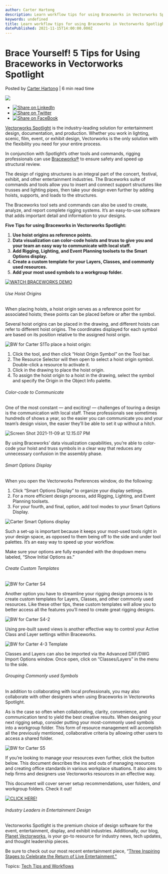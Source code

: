 ```yaml
---
author: Carter Hartong
description: Learn workflow tips for using Braceworks in Vectorworks Spotlight for rigging structures.
keywords: undefined
title: Learn workflow tips for using Braceworks in Vectorworks Spotlight for rigging structures. 
datePublished: 2021-11-15T14:00:00.000Z
---
```

  

# Brace Yourself! 5 Tips for Using Braceworks in Vectorworks Spotlight

 Posted by [Carter Hartong](https://blog.vectorworks.net/author/carter-hartong) | 6 min read time 

![](https://blog.vectorworks.net/hubfs/Blog%20Images/211108_Braceworks/BW%20for%20Carter%20S1.png) 

* [![Share on LinkedIn](https://2659751.fs1.hubspotusercontent-na1.net/hubfs/2659751/michaelDemo/share-LI.png)](http://www.linkedin.com/shareArticle?mini=true&url=https%3A%2F%2Fblog.vectorworks.net%2Fvectorworks-braceworks-tips)
* [![Share on Twitter](https://2659751.fs1.hubspotusercontent-na1.net/hubfs/2659751/michaelDemo/share-TW.png)](https://www.twitter.com/share?text=Brace%20Yourself!%205%20Tips%20for%20Using%20Braceworks%20in%20Vectorworks%20Spotlight&url=https%3A%2F%2Fblog.vectorworks.net%2Fvectorworks-braceworks-tips&via=PMGTweets)
* [![Share on FaceBook](https://2659751.fs1.hubspotusercontent-na1.net/hubfs/2659751/michaelDemo/share-FB.png)](https://www.facebook.com/sharer/sharer.php?u=https%3A%2F%2Fblog.vectorworks.net%2Fvectorworks-braceworks-tips)

[Vectorworks Spotlight](https://www.vectorworks.net/en-US/spotlight) is the industry-leading solution for entertainment design, documentation, and production. Whether you work in lighting, scenic, film, event, or exhibit design, Vectorworks is the only solution with the flexibility you need for your entire process.

In conjunction with Spotlight’s other tools and commands, rigging professionals can use [Braceworks®](https://www.vectorworks.net/braceworks) to ensure safety and speed up structural review. 

The design of rigging structures is an integral part of the concert, festival, exhibit, and other entertainment industries. The Braceworks suite of commands and tools allow you to insert and connect support structures like trusses and lighting pipes, then take your design even further by adding hoists, supports, and loads to the structures.

The Braceworks tool sets and commands can also be used to create, analyze, and report complete rigging systems. It’s an easy-to-use software that adds important detail and information to your designs.

**Five Tips for using Braceworks in Vectorworks Spotlight:**

1. **Use hoist origins as reference points.**
2. **Data visualization can color-code hoists and truss to give you and your team an easy way to communicate with local staff.**
3. **Add Rigging, Lighting, and Event Planning toolsets to the Smart Options display.**
4. **Create a custom template for your Layers, Classes, and commonly used resources.**
5. **Add your most used symbols to a workgroup folder.**

[![WATCH BRACEWORKS DEMO](https://no-cache.hubspot.com/cta/default/3018241/0b09ebf1-ccad-4b12-9c97-7aae42663e1f.png)](https://cta-redirect.hubspot.com/cta/redirect/3018241/0b09ebf1-ccad-4b12-9c97-7aae42663e1f) 

###### Use Hoist Origins

When placing hoists, a hoist origin serves as a reference point for associated hoists; these points can be placed before or after the symbol.

Several hoist origins can be placed in the drawing, and different hoists can refer to different hoist origins. The coordinates displayed for each symbol are based on its position relative to the assigned hoist origin.

![BW for Carter S1](https://blog.vectorworks.net/hs-fs/hubfs/Blog%20Images/211108_Braceworks/BW%20for%20Carter%20S1.png?width=1440&name=BW%20for%20Carter%20S1.png)To place a hoist origin:

1. Click the tool, and then click “Hoist Origin Symbol” on the Tool bar.
2. The Resource Selector will then open to select a hoist origin symbol. Double-click a resource to activate it.
3. Click in the drawing to place the hoist origin.
4. To assign the hoist origin to a hoist in the drawing, select the symbol and specify the Origin in the Object Info palette.

###### Color-code to Communicate

One of the most constant — and exciting! — challenges of touring a design is the communication with local staff. These professionals see sometimes hundreds of shows a year, so the easier you can communicate you and your team’s design vision, the easier they’ll be able to set it up without a hitch.

![Screen Shot 2021-11-09 at 12.15.07 PM](https://blog.vectorworks.net/hs-fs/hubfs/Blog%20Images/211108_Braceworks/Screen%20Shot%202021-11-09%20at%2012.15.07%20PM.png?width=1440&name=Screen%20Shot%202021-11-09%20at%2012.15.07%20PM.png)

By using Braceworks’ data visualization capabilities, you’re able to color-code your hoist and truss symbols in a clear way that reduces any unnecessary confusion in the assembly phase.

###### Smart Options Display

When you open the Vectorworks Preferences window, do the following:

1. Click “Smart Options Display” to organize your display settings.
2. For a more efficient design process, add Rigging, Lighting, and Event Planning toolsets.
3. For your fourth, and final, option, add tool modes to your Smart Options Display.

![Carter Smart Options display](https://blog.vectorworks.net/hs-fs/hubfs/Carter%20Smart%20Options%20display.png?width=490&name=Carter%20Smart%20Options%20display.png)

Such a set-up is important because it keeps your most-used tools right in your design space, as opposed to them being off to the side and under tool palettes. It’s an easy way to speed up your workflow.

Make sure your options are fully expanded with the dropdown menu labeled, “Show Initial Options as.”

###### Create Custom Templates

![BW for Carter S4](https://blog.vectorworks.net/hs-fs/hubfs/Blog%20Images/211108_Braceworks/BW%20for%20Carter%20S4.png?width=205&name=BW%20for%20Carter%20S4.png)

Another option you have to streamline your rigging design process is to create custom templates for Layers, Classes, and other commonly used resources. Like these other tips, these custom templates will allow you to better access all the features you’ll need to create great rigging designs.

![BW for Carter S4-2](https://blog.vectorworks.net/hs-fs/hubfs/Blog%20Images/211108_Braceworks/BW%20for%20Carter%20S4-2.png?width=490&name=BW%20for%20Carter%20S4-2.png)

Using pre-built saved views is another effective way to control your Active Class and Layer settings within Braceworks.

![BW for Carter 4-3 Template](https://blog.vectorworks.net/hs-fs/hubfs/Blog%20Images/211108_Braceworks/BW%20for%20Carter%204-3%20Template.png?width=490&name=BW%20for%20Carter%204-3%20Template.png)

Classes and Layers can also be imported via the Advanced DXF/DWG Import Options window. Once open, click on “Classes/Layers” in the menu to the side.

###### Grouping Commonly used Symbols

In addition to collaborating with local professionals, you may also collaborate with other designers when using Braceworks in Vectorworks Spotlight.

As is the case so often when collaborating, clarity, convenience, and communication tend to yield the best creative results. When designing your next rigging setup, consider putting your most-commonly used symbols into a workgroup folder. This form of resource management will accomplish all the previously mentioned, collaborative criteria by allowing other users to access a shared folder.

![BW for Carter S5](https://blog.vectorworks.net/hs-fs/hubfs/Blog%20Images/211108_Braceworks/BW%20for%20Carter%20S5.png?width=1440&name=BW%20for%20Carter%20S5.png)

If you’re looking to manage your resources even further, click the button below. This document describes the ins and outs of managing resources and creating office standards in various workplace situations. It also aims to help firms and designers use Vectorworks resources in an effective way.

This document will cover server setup recommendations, user folders, _and_ workgroup folders. Check it out!

[![CLICK HERE!](https://no-cache.hubspot.com/cta/default/3018241/e7dff19b-4761-477e-8210-3bdf341774c9.png)](https://cta-redirect.hubspot.com/cta/redirect/3018241/e7dff19b-4761-477e-8210-3bdf341774c9) 

###### Industry Leaders in Entertainment Design

Vectorworks Spotlight is the premium choice of design software for the event, entertainment, display, and exhibit industries. Additionally, our blog, [Planet Vectorworks](../../../net/vectorworks/blog/index.html), is your go-to resource for industry news, tech updates, and thought leadership pieces.

Be sure to check out our most recent entertainment piece, “[Three Inspiring Stages to Celebrate the Return of Live Entertainment."](../../../net/vectorworks/blog/three-stage-designs-inspire-return-live-entertainment.html)

 Topics: [Tech Tips and Workflows](https://blog.vectorworks.net/topic/tech-tips-and-workflows) 

  